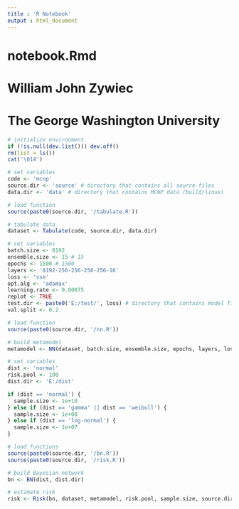 ```yaml
---
title : 'R Notebook'
output : html_document
---
```


# notebook.Rmd
#
# William John Zywiec
# The George Washington University

```r

# initialize environment
if (!is.null(dev.list())) dev.off()
rm(list = ls())
cat('\014')

```

```r

# set variables
code <- 'mcnp'
source.dir <- 'source' # directory that contains all source files
data.dir <- 'data' # directory that contains MCNP data (build/linux)

```

```r

# load function
source(paste0(source.dir, '/tabulate.R'))

# tabulate data
dataset <- Tabulate(code, source.dir, data.dir)

```

```r

# set variables
batch.size <- 8192
ensemble.size <- 15 # 15
epochs <- 1500 # 1500
layers <- '8192-256-256-256-256-16'
loss <- 'sse'
opt.alg <- 'adamax'
learning.rate <- 0.00075
replot <- TRUE
test.dir <- paste0('E:/test/', loss) # directory that contains model files
val.split <- 0.2

# load function
source(paste0(source.dir, '/nn.R'))

# build metamodel
metamodel <- NN(dataset, batch.size, ensemble.size, epochs, layers, loss, opt.alg, learning.rate, replot, val.split, source.dir, test.dir)

```

```r

# set variables
dist <- 'normal'
risk.pool <- 100
dist.dir <- 'E:/dist'

if (dist == 'normal') {
  sample.size <- 1e+10
} else if (dist == 'gamma' || dist == 'weibull') {
  sample.size <- 1e+08
} else if (dist == 'log-normal') {
  sample.size <- 1e+07
}

# load functions
source(paste0(source.dir, '/bn.R'))
source(paste0(source.dir, '/risk.R'))

# build Bayesian network
bn <- BN(dist, dist.dir)

# estimate risk
risk <- Risk(bn, dataset, metamodel, risk.pool, sample.size, source.dir, test.dir)

```
